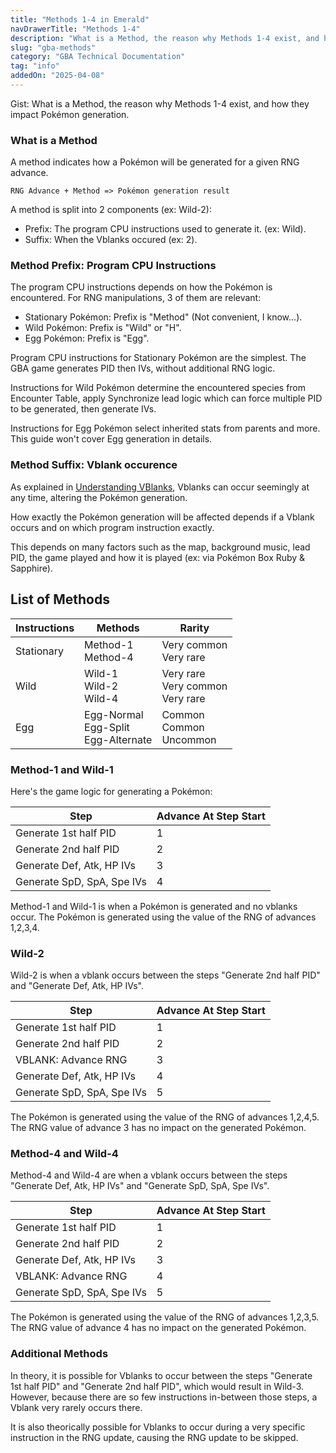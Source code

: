 ```yaml
---
title: "Methods 1-4 in Emerald"
navDrawerTitle: "Methods 1-4"
description: "What is a Method, the reason why Methods 1-4 exist, and how they impact Pokémon generation."
slug: "gba-methods"
category: "GBA Technical Documentation"
tag: "info"
addedOn: "2025-04-08"
---
```


<Gist>
  Gist: What is a Method, the reason why Methods 1-4 exist, and how they impact
  Pokémon generation.
</Gist>

### What is a Method

A method indicates how a Pokémon will be generated for a given RNG advance.

`RNG Advance + Method => Pokémon generation result`

A method is split into 2 components (ex: Wild-2):

- Prefix: The program CPU instructions used to generate it. (ex: Wild).
- Suffix: When the Vblanks occured (ex: 2).

### Method Prefix: Program CPU Instructions

The program CPU instructions depends on how the Pokémon is encountered. For RNG manipulations, 3 of them are relevant:

- Stationary Pokémon: Prefix is "Method" (Not convenient, I know...).
- Wild Pokémon: Prefix is "Wild" or "H".
- Egg Pokémon: Prefix is "Egg".

Program CPU instructions for Stationary Pokémon are the simplest. The GBA game generates PID then IVs, without additional RNG logic.

Instructions for Wild Pokémon determine the encountered species from Encounter Table, apply Synchronize lead logic which can force multiple PID to be generated, then generate IVs.

Instructions for Egg Pokémon select inherited stats from parents and more. This guide won't cover Egg generation in details.

### Method Suffix: Vblank occurence

As explained in [Understanding VBlanks](/gba-vblank), Vblanks can occur seemingly at any time, altering the Pokémon generation.

How exactly the Pokémon generation will be affected depends if a Vblank occurs and on which program instruction exactly.

This depends on many factors such as the map, background music, lead PID, the game played and how it is played (ex: via Pokémon Box Ruby & Sapphire).

## List of Methods

| Instructions | Methods                                    | Rarity                                  |
| ------------ | ------------------------------------------ | --------------------------------------- |
| Stationary   | Method-1<br/>Method-4                      | Very common<br/>Very rare               |
| Wild         | Wild-1<br/>Wild-2<br/>Wild-4               | Very rare<br/>Very common<br/>Very rare |
| Egg          | Egg-Normal<br/>Egg-Split<br/>Egg-Alternate | Common<br/>Common<br/>Uncommon          |

### Method-1 and Wild-1

Here's the game logic for generating a Pokémon:

| Step                       | Advance At Step Start |
| -------------------------- | --------------------- |
| Generate 1st half PID      | 1                     |
| Generate 2nd half PID      | 2                     |
| Generate Def, Atk, HP IVs  | 3                     |
| Generate SpD, SpA, Spe IVs | 4                     |

Method-1 and Wild-1 is when a Pokémon is generated and no vblanks occur. The Pokémon is generated using the value of the RNG of advances 1,2,3,4.

### Wild-2

Wild-2 is when a vblank occurs between the steps "Generate 2nd half PID" and "Generate Def, Atk, HP IVs".

| Step                                                  | Advance At Step Start               |
| ----------------------------------------------------- | ----------------------------------- |
| Generate 1st half PID                                 | 1                                   |
| Generate 2nd half PID                                 | 2                                   |
| <Text color="Green" strong>VBLANK: Advance RNG</Text> | <Text color="Green" strong>3</Text> |
| Generate Def, Atk, HP IVs                             | <Text strong>4</Text>               |
| Generate SpD, SpA, Spe IVs                            | <Text strong>5</Text>               |

The Pokémon is generated using the value of the RNG of advances 1,2,4,5. The RNG value of advance 3 has no impact on the generated Pokémon.

### Method-4 and Wild-4

Method-4 and Wild-4 are when a vblank occurs between the steps "Generate Def, Atk, HP IVs" and "Generate SpD, SpA, Spe IVs".

| Step                                                  | Advance At Step Start               |
| ----------------------------------------------------- | ----------------------------------- |
| Generate 1st half PID                                 | 1                                   |
| Generate 2nd half PID                                 | 2                                   |
| Generate Def, Atk, HP IVs                             | 3                                   |
| <Text color="Green" strong>VBLANK: Advance RNG</Text> | <Text color="Green" strong>4</Text> |
| Generate SpD, SpA, Spe IVs                            | <Text strong>5</Text>               |

The Pokémon is generated using the value of the RNG of advances 1,2,3,5. The RNG value of advance 4 has no impact on the generated Pokémon.

### Additional Methods

In theory, it is possible for Vblanks to occur between the steps "Generate 1st half PID" and "Generate 2nd half PID", which would result in Wild-3.
However, because there are so few instructions in-between those steps, a Vblank very rarely occurs there.

It is also theorically possible for Vblanks to occur during a very specific instruction in the RNG update, causing the RNG update to be skipped.
